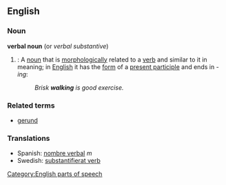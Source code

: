 ==English==
===Noun===
'''verbal noun'''  (or ''verbal substantive'')

#{{grammar}}: A [[noun]] that is [[morphologically]] related to a [[verb]] and similar to it in meaning; in [[English]] it has the [[form]] of a [[present participle]] and ends in ''-ing'':
#:''Brisk '''walking''' is good exercise.''

===Related terms===
*[[gerund]]

===Translations===
*Spanish: [[nombre verbal]] ''m''
*Swedish: [[substantifierat verb]]

[[Category:English parts of speech]]